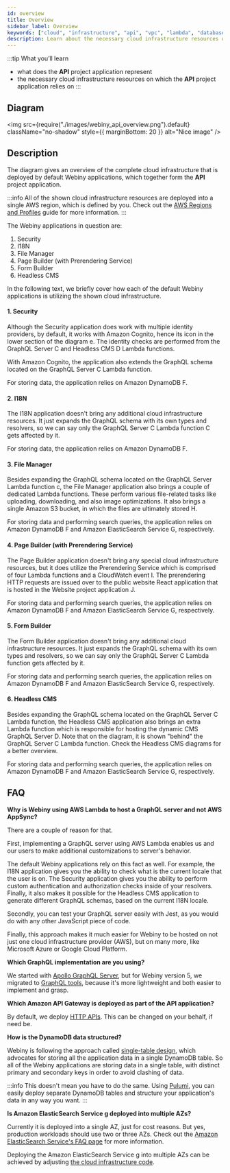 ```yaml
---
id: overview
title: Overview
sidebar_label: Overview
keywords: ["cloud", "infrastructure", "api", "vpc", "lambda", "database", "s3", "storage", "diagram"]
description: Learn about the necessary cloud infrastructure resources on which the API project application relies on.
---
```



:::tip What you’ll learn

- what does the **API** project application represent
- the necessary cloud infrastructure resources on which the **API** project application relies on
:::

## Diagram

<!-- vale off -->

<img
  src={require("./images/webiny_api_overview.png").default}
  className="no-shadow"
  style={{ marginBottom: 20 }}
  alt="Nice image"
/>

## Description

The diagram gives an overview of the complete cloud infrastructure that is deployed by default Webiny applications, which together form the **API** project application.

:::info
All of the shown cloud infrastructure resources are deployed into a single AWS region, which is defined by you. Check out the [AWS Regions and Profiles](/docs/how-to-guides/deployment/aws-regions-profiles) guide for more information.
:::

The Webiny applications in question are:

1. Security
2. I18N
3. File Manager
4. Page Builder (with Prerendering Service)
5. Form Builder
6. Headless CMS

In the following text, we briefly cover how each of the default Webiny applications is utilizing the shown cloud infrastructure.

#### 1. Security

Although the Security application does work with multiple identity providers, by default, it works with Amazon Cognito, hence its icon in the lower section of the diagram <diagram-letter>e</diagram-letter>. The identity checks are performed from the GraphQL Server <diagram-letter>C</diagram-letter> and Headless CMS <diagram-letter>D</diagram-letter> Lambda functions.

With Amazon Cognito, the application also extends the GraphQL schema located on the GraphQL Server <diagram-letter>C</diagram-letter> Lambda function.

For storing data, the application relies on Amazon DynamoDB <diagram-letter>F</diagram-letter>.

#### 2. I18N

The I18N application doesn't bring any additional cloud infrastructure resources. It just expands the GraphQL schema with its own types and resolvers, so we can say only the GraphQL Server <diagram-letter>C</diagram-letter> Lambda function <diagram-letter>C</diagram-letter> gets affected by it.

For storing data, the application relies on Amazon DynamoDB <diagram-letter>F</diagram-letter>.

#### 3. File Manager

Besides expanding the GraphQL schema located on the GraphQL Server Lambda function <diagram-letter>c</diagram-letter>, the File Manager application also brings a couple of dedicated Lambda functions. These perform various file-related tasks like uploading, downloading, and also image optimizations. It also brings a single Amazon S3 bucket, in which the files are ultimately stored <diagram-letter>H</diagram-letter>.

For storing data and performing search queries, the application relies on Amazon DynamoDB <diagram-letter>F</diagram-letter> and Amazon ElasticSearch Service <diagram-letter>G</diagram-letter>, respectively.

#### 4. Page Builder (with Prerendering Service)

The Page Builder application doesn't bring any special cloud infrastructure resources, but it does utilize the Prerendering Service which is comprised of four Lambda functions and a CloudWatch event <diagram-letter>I</diagram-letter>. The prerendering HTTP requests are issued over to the public website React application that is hosted in the Website project application <diagram-letter>J</diagram-letter>.

For storing data and performing search queries, the application relies on Amazon DynamoDB <diagram-letter>F</diagram-letter> and Amazon ElasticSearch Service <diagram-letter>G</diagram-letter>, respectively.

#### 5. Form Builder

The Form Builder application doesn't bring any additional cloud infrastructure resources. It just expands the GraphQL schema with its own types and resolvers, so we can say only the GraphQL Server <diagram-letter>C</diagram-letter> Lambda function gets affected by it.

For storing data and performing search queries, the application relies on Amazon DynamoDB <diagram-letter>F</diagram-letter> and Amazon ElasticSearch Service <diagram-letter>G</diagram-letter>, respectively.

#### 6. Headless CMS

Besides expanding the GraphQL schema located on the GraphQL Server <diagram-letter>C</diagram-letter> Lambda function, the Headless CMS application also brings an extra Lambda function which is responsible for hosting the dynamic CMS GraphQL Server <diagram-letter>D</diagram-letter>. Note that on the diagram, it is shown "behind" the GraphQL Server <diagram-letter>C</diagram-letter> Lambda function. Check the Headless CMS diagrams for a better overview.

For storing data and performing search queries, the application relies on Amazon DynamoDB <diagram-letter>F</diagram-letter> and Amazon ElasticSearch Service <diagram-letter>G</diagram-letter>, respectively.

## FAQ

**Why is Webiny using AWS Lambda to host a GraphQL server and not AWS AppSync?**

There are a couple of reason for that.

First, implementing a GraphQL server using AWS Lambda enables us and our users to make additional customizations to server's behavior.

The default Webiny applications rely on this fact as well. For example, the I18N application gives you the ability to check what is the current locale that the user is on. The Security application gives you the ability to perform custom authentication and authorization checks inside of your resolvers. Finally, it also makes it possible for the Headless CMS application to generate different GraphQL schemas, based on the current I18N locale.

Secondly, you can test your GraphQL server easily with Jest, as you would do with any other JavaScript piece of code.

<!-- vale off -->
Finally, this approach makes it much easier for Webiny to be hosted on not just one cloud infrastructure provider (AWS), but on many more, like Microsoft Azure or Google Cloud Platform.
<!-- vale on -->

**Which GraphQL implementation are you using?**

We started with [Apollo GraphQL Server](https://www.apollographql.com/docs/apollo-server/), but for Webiny version 5, we migrated to [GraphQL tools](https://www.graphql-tools.com/), because it's more lightweight and both easier to implement and grasp.

**Which Amazon API Gateway is deployed as part of the API application?**

By default, we deploy [HTTP APIs](https://docs.aws.amazon.com/apigateway/latest/developerguide/http-api.html). This can be changed on your behalf, if need be.

**How is the DynamoDB data structured?**

Webiny is following the approach called [single-table design](https://www.alexdebrie.com/posts/dynamodb-single-table/), which advocates for storing all the application data in a single DynamoDB table. So all of the Webiny applications are storing data in a single table, with distinct primary and secondary keys in order to avoid clashing of data.

:::info
This doesn't mean you have to do the same. Using [Pulumi](/docs/key-topics/deployment/iac-with-pulumi), you can easily deploy separate DynamoDB tables and structure your application's data in any way you want.
:::

**Is Amazon ElasticSearch Service <diagram-letter>g</diagram-letter> deployed into multiple AZs?**

Currently it is deployed into a single AZ, just for cost reasons. But yes, production workloads should use two or three AZs. Check out the [Amazon ElasticSearch Service's FAQ page](https://aws.amazon.com/elasticsearch-service/faqs/) for more information.

Deploying the Amazon ElasticSearch Service <diagram-letter>g</diagram-letter> into multiple AZs can be achieved by adjusting [the cloud infrastructure code](https://github.com/webiny/webiny-js/blob/v5/packages/cwp-template-aws/template/api/pulumi_no_vpc/elasticSearch.ts#L9).
